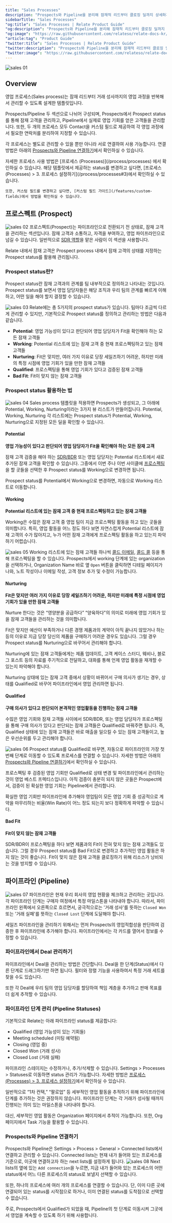 ```yaml
---
title: "Sales Processes"
description: "Prospects와 Pipeline을 분리해 잠재적 리드부터 클로징 딜까지 상세하게 관리할 수 있습니다."
sidebarTitle: "Sales Processes"
"og:title": "Sales Processes | Relate Product Guide"
"og:description": "Prospects와 Pipeline을 분리해 잠재적 리드부터 클로징 딜까지 상세하게 관리할 수 있습니다."
"og:image": "https://raw.githubusercontent.com/relateso/relate-docs-kr/main/docs/images/sales-sales.png"
"article:tag": "Product Guide"
"twitter:title": "Sales Processes | Relate Product Guide"
"twitter:description": "Prospects와 Pipeline을 분리해 잠재적 리드부터 클로징 딜까지 상세하게 관리할 수 있습니다."
"twitter:image": "https://raw.githubusercontent.com/relateso/relate-docs-kr/main/docs/images/sales-sales.png"
---
```

![sales 01](/images/features/sales-sales.png)
## Overview
영업 프로세스(Sales process)는 잠재 리드부터 거래 성사까지의 영업 과정을 반복해서 관리할 수 있도록 설계한 템플릿입니다.

Prospects/Pipeline 두 섹션으로 나뉘어 구성되며, Prospects에서 Prospect status를 통해 잠재 고객을 관리하고, Pipeline에서 실제로 영업 기회를 얻은 고객들을 관리합니다.
또한, 두 개의 프로세스 모두 Contact을 커스텀 필드로 제공하여 각 영업 과정에서 필요한 연락처를 분리하여 지정할 수 있습니다.

각 프로세스는 별도로 관리할 수 있을 뿐만 아니라 서로 연결하여 사용 가능합니다. 연결 방법은 아래의 [Prospects와 Pipeline 연결하기](/process/sales-processes#prospects-pipeline)에서 확인하실 수 있습니다.

<Note>
    자세한 프로세스 사용 방법은 [프로세스 (Processes)](/process/processes) 에서 확인하실 수 있습니다.
</Note>

<Info>
    해당 템플릿에서 제공하는 status를 변경하고 싶다면, [프로세스 (Processes) > 3. 프로세스 설정하기](/process/processes#3)에서 확인하실 수 있습니다.
    
    또한, 커스텀 필드를 변경하고 싶다면, [커스텀 필드 가이드](/features/custom-fields)에서 방법을 확인하실 수 있습니다.
</Info>

## 프로스펙트 (Prospect)
![sales 02](/images/features/sales-prospects-board.png)
프로스펙트(Prospect)는 파이프라인으로 전환되기 전 상태로, 잠재 고객을 관리하는 섹션입니다.
잠재 고객과 소통하고, 자격을 부여하고, 영업 파이프라인으로 넘길 수 있습니다.
일반적으로 [SDR 역할](https://www.relate.kr/docs/wiki/sales-roles#sales-development-representative-sdr-and-business-development-representative-bdr)을 맡은 사람이 이 섹션을 사용합니다.

Relate 내에서 잠재 고객은 Prospect process 내에서 잠재 고객의 상태를 지정하는 Prospect status를 활용해 관리됩니다.

### Prospect status란?
Prospect status란 잠재 고객과의 관계를 팀 내부적으로 정의하고 나타내는 것입니다.
Prospect status를 보면서 영업 담당자들은 해당 조직과 우리 팀의 관계를 빠르게 이해하고, 어떤 일을 해야 할지 결정할 수 있습니다.

![sales 03](/images/features/sales-prospects-status.png)
Relate에는 총 5가지의 prospect status가 있습니다. 팀마다 조금씩 다르게 관리할 수 있지만, 기본적으로 Prospect status를 정의하고 관리하는 방법은 다음과 같습니다.
- **Potential**: 영업 가능성이 있다고 판단되어 영업 담당자가 Fit을 확인해야 하는 모든 잠재 고객들
- **Working**: Potential 리스트에 있는 잠재 고객 중 현재 프로스펙팅하고 있는 잠재 고객들
- **Nurturing**: Fit은 맞지만, 여러 가지 이유로 당장 세일즈하기 어려운, 하지만 미래의 특정 시점에 영업 기회가 있을 만한 잠재 고객들
- **Qualified**: 프로스펙팅을 통해 영업 기회가 있다고 검증된 잠재 고객들
- **Bad Fit**: Fit이 맞지 않는 잠재 고객들

### Prospect status 활용하는 법
![sales 04](/images/features/sales-prospects-view.png)
Sales process 템플릿을 적용하면 Prospects가 생성되고, 그 아래에 Potential, Working, Nurturing이라는 3가지 뷰 리스트가 만들어집니다.
Potential, Working, Nurturing 각 리스트에는 Prospect status가 Potential, Working, Nurturing으로 지정된 모든 딜을 확인할 수 있습니다.

#### Potential
**영업 가능성이 있다고 판단되어 영업 담당자가 Fit을 확인해야 하는 모든 잠재 고객**

잠재 고객 검증을 해야 하는 [SDR/BDR](https://www.relate.kr/docs/wiki/sales-roles) 또는 영업 담당자는 Potential 리스트에서 새로 추가된 잠재 고객을 확인할 수 있습니다.
그중에서 이번 주나 이번 사이클에 [프로스펙팅](https://www.relate.kr/blog/how-to-qualify-leads/)을 할 곳들을 선택한 후 Prospect status를 Working으로 변경하면 됩니다.

Prospect status를 Potential에서 Working으로 변경하면, 자동으로 Working 리스트로 이동합니다.

#### Working
**Potential 리스트에 있는 잠재 고객 중 현재 프로스펙팅하고 있는 잠재 고객들**

Working은 수많은 잠재 고객 중 영업 팀이 지금 프로스펙팅 활동을 하고 있는 곳들을 의미합니다.
특히, 영업 활동을 어느 정도 하다 보면 자연스럽게 Potential 리스트에 잠재 고객의 수가 많아지고, 누가 어떤 잠재 고객에게 프로스펙팅 활동을 하고 있는지 파악하기 어렵습니다.

![sales 05](/images/features/sales-prospects-working.png)
Working 리스트에 있는 잠재 고객들 하나씩 [콜드 이메일](https://www.relate.kr/blog/how-to-run-cold-email-campaign/), [콜드 콜](https://www.relate.kr/blog/how-to-cold-call/) 등을 통해 프로스펙팅을 할 수 있습니다.
Prospects에서 working 단계에 있는 organization을 선택하거나, Organization Name 바로 옆 `Open` 버튼을 클릭하면 디테일 페이지가 나와, 노트 작성이나 이메일 작성, 고객 정보 추가 및 수정이 가능합니다.

#### Nurturing
**Fit은 맞지만 여러 가지 이유로 당장 세일즈하기 어려운, 하지만 미래에 특정 시점에 영업 기회가 있을 만한 잠재 고객들**

Nurture 한다는 것은 “영양분을 공급하다” “양육하다"의 의미로 미래에 영업 기회가 있을 잠재 고객들을 관리하는 것을 의미합니다.

Fit은 맞지만 예산이 부족하거나 다른 경쟁 제품과의 계약이 아직 끝나지 않았거나 하는 등의 이유로 지금 당장 당신의 제품을 구매하기 어려운 경우도 있습니다.
그럴 경우 Prospect status를 Nurturing으로 바꾸어서 관리해야 합니다.

Nurturing에 있는 잠재 고객들에게는 제품 업데이트, 고객 케이스 스터디, 웨비나, 블로그 포스트 등의 자료를 주기적으로 전달하고, 대화를 통해 언제 영업 활동을 재개할 수 있는지 파악해야 합니다.

Nurturing 상태에 있는 잠재 고객 중에서 상황이 바뀌어서 구매 의사가 생기는 경우, 상태를 Qualified로 바꾸어 파이프라인에서 영업 관리하면 됩니다.

#### Qualified
**구매 의사가 있다고 판단되어 본격적인 영업활동을 진행하는 잠재 고객들**

수많은 영업 기회와 잠재 고객들 사이에서 SDR/BDR, 또는 영업 담당자가 프로스펙팅을 통해 구매 의사가 있다고 판단되는 잠재 고객들은 Qualified로 바꿔주면 됩니다.
즉, Qualified 상태에 있는 잠재 고객들은 바로 매출을 일으킬 수 있는 잠재 고객들이고, 높은 우선순위를 두고 관리해야 합니다.

![sales 06](/images/features/sales-prospects-qualified.png)
Prospect status를 Qualified로 바꾸면, 자동으로 파이프라인의 가장 첫 번째 단계로 이동할 수 있도록 프로세스를 연결할 수 있습니다.
자세한 방법은 아래의 [Prospects와 Pipeline 연결하기](/process/sales-processes#prospects-pipeline)에서 확인하실 수 있습니다.

프로스펙팅 후 검증된 영업 기회만 Qualified로 상태 변경 및 파이프라인에서 관리하는 것이 영업 베스트 프렉티스입니다.
아직 검증이 충분히 되지 않은 곳들은 Prospect에서, 검증이 된 확실한 영업 기회는 Pipeline에서 관리합니다.

확실한 영업 기회만 파이프라인에 추가해야 영업팀이 모든 영업 기회 중 성공적으로 계약을 마무리하는 비율(Win Rate)이 어느 정도 되는지 보다 정확하게 파악할 수 있습니다.

#### Bad Fit
**Fit이 맞지 않는 잠재 고객들**

SDR/BDR이 프로스펙팅을 하다 보면 제품과의 Fit이 전혀 맞지 않는 잠재 고객들도 있습니다.
그럴 경우 Prospect status를 Bad Fit으로 변경하고 추가적인 영업 활동은 하지 않는 것이 좋습니다.
Fit이 맞지 않은 잠재 고객을 클로징하기 위해 리소스가 낭비되는 것을 방지할 수 있습니다.

## 파이프라인 (Pipeline)
![sales 07](/images/features/sales-pipeline-board.png)
파이프라인은 현재 우리 회사의 영업 현황을 체크하고 관리하는 곳입니다. 각 파이프라인 단계는 구매자 여정에서 특정 마일스톤을 나타내야 합니다.
따라서, 파이프라인 왼쪽에서 오른쪽으로 흐르면서, 궁극적으로는 '거래 성사'를 뜻하는 `Closed Won` 또는 '거래 실패'를 뜻하는 `Closed Lost` 단계에 도달해야 합니다.

세일즈 파이프라인을 관리하기 위해서는 먼저 Prospects의 영업적합성을 판단하여 검증한 후 파이프라인에 추가해야 합니다.
파이프라인에서는 각 카드를 열어서 정보를 수정할 수 있습니다.

### 파이프라인에서 Deal 관리하기
파이프라인에서 Deal을 관리하는 방법은 간단합니다. Deal을 한 단계(Status)에서 다른 단계로 드래그하기만 하면 됩니다. 필터와 정렬 기능을 사용하여서 특정 거래 세트를 찾을 수도 있습니다.

또한 각 Deal에 우리 팀의 영업 담당자를 할당하여 책임 계층을 추가하고 판매 목표를 더 쉽게 추적할 수 있습니다.

### 파이프라인 단계 관리 (Pipeline Statuses)
기본적으로 Relate는 아래 파이프라인 status를 제공합니다:

- Qualified (영업 가능성이 있는 기회들)
- Meeting scheduled (미팅 예약됨)
- Closing (영업 중)
- Closed Won (거래 성사)
- Closed Lost (거래 실패)

파이프라인 스테이지는 수정하거나, 추가/삭제할 수 있습니다.
Settings > Processes > Statuses로 이동하면 status 관리가 가능합니다.
자세한 방법은 [프로세스 (Processes) > 3. 프로세스 설정하기](/process/processes#3)에서 확인하실 수 있습니다.

<Tip>
일반적으로 “1차 컨택,” “팔로업” 등 세부적인 영업 활동을 추적하기 위해 파이프라인에 단계를 추가하는 것은 권장하지 않습니다.
파이프라인 단계는 각 거래가 성사될 때까지 진행되는 의미 있는 마일스톤을 나타내야 합니다.

대신, 세부적인 영업 활동은 Organization 페이지에서 추적이 가능합니다. 또한, Org 페이지에서 Task 기능을 활용할 수 있습니다.
</Tip>

### Prospects와 Pipeline 연결하기
Prospects와 Pipeline은 Settings > Process > General > Connected lists에서 연결하고 관리할 수 있습니다.
Connected lists는 현재 내가 들어와 있는 프로세스를 기준으로, 이곳에 연결하고자 하는 next lists를 설정하게 됩니다.
![sales 08](/images/features/sales-connected-next.png)
Next lists의 옆에 있는 `Add connection`을 누르면, 지금 내가 들어와 있는 프로세스의 어떤 status에서 어느 다른 프로세스의 status로 보낼지 선택할 수 있습니다.

또한, 하나의 프로세스에 여러 개의 프로세스를 연결할 수 있습니다. 단, 이미 다른 곳에 연결되어 있는 status를 시작점으로 하거나, 이미 연결된 status를 도착점으로 선택할 수 없습니다.

주로, Prospects에서 Qualified가 되었을 때, Pipeline의 첫 단계로 이동시켜 그곳에서 영업을 계속할 수 있도록 하기 위해 사용합니다.